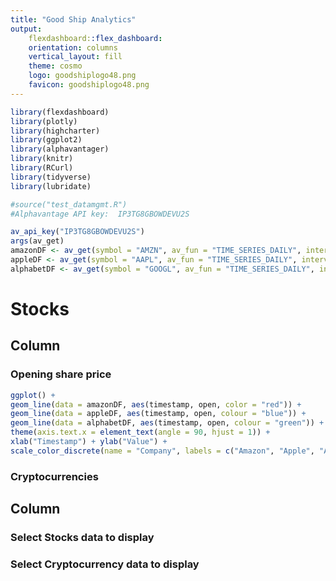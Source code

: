 ```yaml
---
title: "Good Ship Analytics"
output: 
    flexdashboard::flex_dashboard:
    orientation: columns
    vertical_layout: fill
    theme: cosmo
    logo: goodshiplogo48.png
    favicon: goodshiplogo48.png
---
```


```r

library(flexdashboard)
library(plotly)
library(highcharter)
library(ggplot2)
library(alphavantager)
library(knitr)
library(RCurl)
library(tidyverse)
library(lubridate)

#source("test_datamgmt.R")
#Alphavantage API key:  IP3TG8GBOWDEVU2S

av_api_key("IP3TG8GBOWDEVU2S")
args(av_get)
amazonDF <- av_get(symbol = "AMZN", av_fun = "TIME_SERIES_DAILY", interval = "daily")
appleDF <- av_get(symbol = "AAPL", av_fun = "TIME_SERIES_DAILY", interval = "daily")
alphabetDF <- av_get(symbol = "GOOGL", av_fun = "TIME_SERIES_DAILY", interval = "daily")

```

Stocks
======

Column {data-width=650}
-----------------------------------------------------------------------

### Opening share price

```r
ggplot() + 
geom_line(data = amazonDF, aes(timestamp, open, color = "red")) + 
geom_line(data = appleDF, aes(timestamp, open, colour = "blue")) + 
geom_line(data = alphabetDF, aes(timestamp, open, colour = "green")) +  
theme(axis.text.x = element_text(angle = 90, hjust = 1)) + 
xlab("Timestamp") + ylab("Value") +
scale_color_discrete(name = "Company", labels = c("Amazon", "Apple", "Alphabet"))
```



### Cryptocurrencies

Column {data-width=300}
-----------------------------------------------------------------------

### Select Stocks data to display

### Select Cryptocurrency data to display